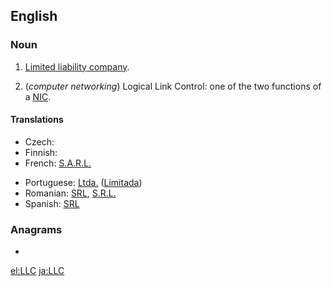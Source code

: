 {{wikipedia}}
==English==

===Noun===
{{en-noun}}

# {{business|legal}} [[limited liability company|Limited liability company]].
# (''computer networking'') Logical Link Control: one of the two functions of a [[NIC]].

====Translations====
{{trans-top|Limited Liability Company}}
* Czech: {{t-|cs|s r.o.}}
* Finnish: {{t+|fi|Oy}}
* French: [[S.A.R.L.]]
{{trans-mid}}
* Portuguese: [[Ltda.]] ([[Limitada]])
* Romanian: [[SRL]], [[S.R.L.]]
* Spanish: [[SRL]]
{{trans-bottom}}

===Anagrams===
* {{alphagram|[[CLL#English|CLL]]}}

<!--Interwikies-->
[[el:LLC]]
[[ja:LLC]]